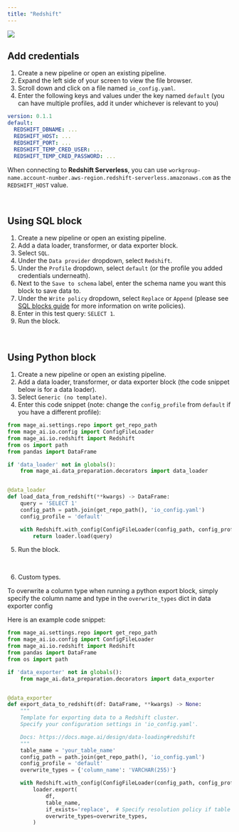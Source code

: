 ```yaml
---
title: "Redshift"
---
```


![](https://user-images.githubusercontent.com/78053898/198754422-f3800160-b36a-4e3c-af78-cf322e55a7d3.png)

## Add credentials

1. Create a new pipeline or open an existing pipeline.
2. Expand the left side of your screen to view the file browser.
3. Scroll down and click on a file named `io_config.yaml`.
4. Enter the following keys and values under the key named `default` (you can
   have multiple profiles, add it under whichever is relevant to you)

```yaml
version: 0.1.1
default:
  REDSHIFT_DBNAME: ...
  REDSHIFT_HOST: ...
  REDSHIFT_PORT: ...
  REDSHIFT_TEMP_CRED_USER: ...
  REDSHIFT_TEMP_CRED_PASSWORD: ...
```

When connecting to **Redshift Serverless**, you can use `workgroup-name.account-number.aws-region.redshift-serverless.amazonaws.com`
as the `REDSHIFT_HOST` value.

<br />

## Using SQL block

1. Create a new pipeline or open an existing pipeline.
2. Add a data loader, transformer, or data exporter block.
3. Select `SQL`.
4. Under the `Data provider` dropdown, select `Redshift`.
5. Under the `Profile` dropdown, select `default` (or the profile you added
   credentials underneath).
6. Next to the `Save to schema` label, enter the schema name you want this block
   to save data to.
7. Under the `Write policy` dropdown, select `Replace` or `Append` (please see
   [SQL blocks guide](/guides/blocks/sql-blocks)
   for more information on write policies).
8. Enter in this test query: `SELECT 1`.
9. Run the block.

<br />

## Using Python block

1. Create a new pipeline or open an existing pipeline.
2. Add a data loader, transformer, or data exporter block (the code snippet
   below is for a data loader).
3. Select `Generic (no template)`.
4. Enter this code snippet (note: change the `config_profile` from `default` if
   you have a different profile):

```python
from mage_ai.settings.repo import get_repo_path
from mage_ai.io.config import ConfigFileLoader
from mage_ai.io.redshift import Redshift
from os import path
from pandas import DataFrame

if 'data_loader' not in globals():
    from mage_ai.data_preparation.decorators import data_loader


@data_loader
def load_data_from_redshift(**kwargs) -> DataFrame:
    query = 'SELECT 1'
    config_path = path.join(get_repo_path(), 'io_config.yaml')
    config_profile = 'default'

    with Redshift.with_config(ConfigFileLoader(config_path, config_profile)) as loader:
        return loader.load(query)
```

5. Run the block.

<br />

6. Custom types.

To overwrite a column type when running a python export block, simply specify the column name and type in the `overwrite_types` dict in data exporter config

Here is an example code snippet:

```python
from mage_ai.settings.repo import get_repo_path
from mage_ai.io.config import ConfigFileLoader
from mage_ai.io.redshift import Redshift
from pandas import DataFrame
from os import path

if 'data_exporter' not in globals():
    from mage_ai.data_preparation.decorators import data_exporter


@data_exporter
def export_data_to_redshift(df: DataFrame, **kwargs) -> None:
    """
    Template for exporting data to a Redshift cluster.
    Specify your configuration settings in 'io_config.yaml'.

    Docs: https://docs.mage.ai/design/data-loading#redshift
    """
    table_name = 'your_table_name'
    config_path = path.join(get_repo_path(), 'io_config.yaml')
    config_profile = 'default'
    overwrite_types = {'column_name': 'VARCHAR(255)'}

    with Redshift.with_config(ConfigFileLoader(config_path, config_profile)) as loader:
        loader.export(
            df,
            table_name,
            if_exists='replace',  # Specify resolution policy if table already exists
            overwrite_types=overwrite_types,
        )

```
